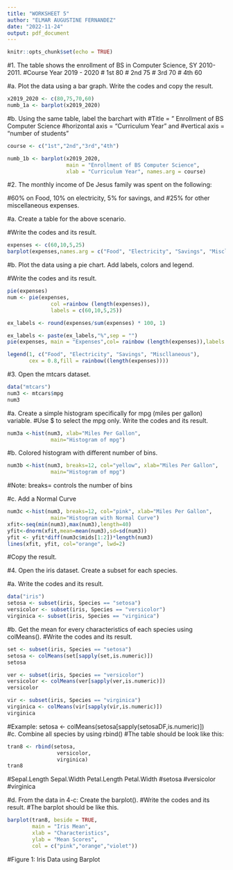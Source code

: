 ```yaml
---
title: "WORKSHEET 5"
author: "ELMAR AUGUSTINE FERNANDEZ"
date: "2022-11-24"
output: pdf_document
---
```


```r
knitr::opts_chunk$set(echo = TRUE)
```

#1. The table shows the enrollment of BS in Computer Science, SY 2010-2011.
#Course Year 2019 - 2020
#  1st           80
#  2nd           75
#  3rd           70
#  4th           60

#a. Plot the data using a bar graph. Write the codes and copy the result.
```r
x2019_2020 <- c(80,75,70,60)
numb_1a <- barplot(x2019_2020)
```


#b. Using the same table, label the barchart with
#Title = ” Enrollment of BS Computer Science
#horizontal axis = “Curriculum Year” and
#vertical axis = “number of students”
```r
course <- c("1st","2nd","3rd","4th")

numb_1b <- barplot(x2019_2020,
                   main = "Enrollment of BS Computer Science",
                   xlab = "Curriculum Year", names.arg = course)
```

#2. The monthly income of De Jesus family was spent on the following:

#60% on Food, 10% on electricity, 5% for savings, and
#25% for other miscellaneous expenses.


#a. Create a table for the above scenario.


#Write the codes and its result.
```r
expenses <- c(60,10,5,25)
barplot(expenses,names.arg = c("Food", "Electricity", "Savings", "Miscllaneous"))
```


#b. Plot the data using a pie chart. Add labels, colors and legend.

#Write the codes and its result.
```r
pie(expenses)
num <- pie(expenses,
              col =rainbow (length(expenses)),
              labels = c(60,10,5,25))

ex_labels <- round(expenses/sum(expenses) * 100, 1)

ex_labels <- paste(ex_labels,"%",sep = "")
pie(expenses, main = "Expenses",col= rainbow (length(expenses)),labels = ex_labels,cex=0.8)

legend(1, c("Food", "Electricity", "Savings", "Miscllaneous"),
       cex = 0.8,fill = rainbow((length(expenses))))
```

#3. Open the mtcars dataset.
```r
data("mtcars")
num3 <- mtcars$mpg
num3
```


#a. Create a simple histogram specifically for mpg (miles per gallon) variable.
#Use $ to select the mpg only. Write the codes and its result.
```r
num3a <-hist(num3, xlab="Miles Per Gallon",
              main="Histogram of mpg")
```



#b. Colored histogram with different number of bins.
```r
num3b <-hist(num3, breaks=12, col="yellow", xlab="Miles Per Gallon",
              main="Histogram of mpg")
```

#Note: breaks= controls the number of bins

#c. Add a Normal Curve
```r
num3c <-hist(num3, breaks=12, col="pink", xlab="Miles Per Gallon",
              main="Histogram with Normal Curve")
xfit<-seq(min(num3),max(num3),length=40)
yfit<-dnorm(xfit,mean=mean(num3),sd=sd(num3))
yfit <- yfit*diff(num3c$mids[1:2])*length(num3)
lines(xfit, yfit, col="orange", lwd=2)
```



#Copy the result.


#4. Open the iris dataset. Create a subset for each species.

#a. Write the codes and its result.
```r
data("iris")
setosa <- subset(iris, Species == "setosa")
versicolor <- subset(iris, Species == "versicolor")
virginica <- subset(iris, Species == "virginica")
```


#b. Get the mean for every characteristics of each species using colMeans().
#Write the codes and its result.
```r
set <- subset(iris, Species == "setosa")
setosa <- colMeans(set[sapply(set,is.numeric)])
setosa
```
```r
ver <- subset(iris, Species == "versicolor")
versicolor <- colMeans(ver[sapply(ver,is.numeric)])
versicolor

```
```r
vir <- subset(iris, Species == "virginica")
virginica <- colMeans(vir[sapply(vir,is.numeric)])
virginica
```




#Example: setosa <- colMeans(setosa[sapply(setosaDF,is.numeric)])
#c. Combine all species by using rbind()
#The table should be look like this:
```r
tran8 <- rbind(setosa,
                versicolor,
                virginica)
tran8
```

#Sepal.Length Sepal.Width Petal.Length Petal.Width
#setosa
#versicolor
#virginica


#d. From the data in 4-c: Create the barplot().
#Write the codes and its result.
#The barplot should be like this.
```r
barplot(tran8, beside = TRUE,
        main = "Iris Mean",
        xlab = "Characteristics",
        ylab = "Mean Scores",
        col = c("pink","orange","violet")) 
```

#Figure 1: Iris Data using Barplot
